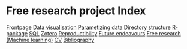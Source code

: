 # Free research project Index

<body id="start">
<div class="topnav">
  <a href='index.html#Frontpage'>Frontpage</a>
  <a href='data-visualisation.html#data-visualisation'>Data visualisation</a>
  <a href='parametized-data-germany.html#parametized-data'>Parametizing data</a>
  <a href='directory-structure.html#directory-structure'>Directory structure</a>
  <a href='creating-a-r-package.html#creating-a-r-package'>R-package</a>
  <a href='sql.html#SQL'>SQL</a>
  <a href='bibliography-using-zotero.html#Bibliography using Zotero'>Zotero</a>
  <a href='open-reproductibility-analysis.html#open-reproductibility-analysis'>Reproductibility</a>
  <a href='future-endeavours.html#future-endeavours'>Future endeavours</a>
  <a href='free-research-project-index.html#free-research-project'> Free research (Machine learning)</a>
  <a href='cv.html#cv'>CV</a>
  <a href='bibliography.html#bibliography'>Bibliography</a>
</div>

&nbsp;

<script>
/* When the user clicks on the button, 
toggle between hiding and showing the dropdown content */
function myFunction() {
  document.getElementById("myDropdown").classList.toggle("show");
}

// Close the dropdown if the user clicks outside of it
window.onclick = function(e) {
  if (!e.target.matches('.dropbtn')) {
  var myDropdown = document.getElementById("myDropdown");
    if (myDropdown.classList.contains('show')) {
      myDropdown.classList.remove('show');
    }
  }
}
</script>